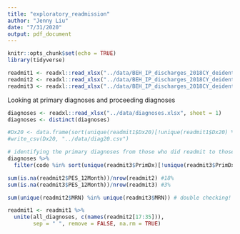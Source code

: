 ```yaml
---
title: "exploratory_readmission"
author: "Jenny Liu"
date: "7/31/2020"
output: pdf_document
---
```


```r
knitr::opts_chunk$set(echo = TRUE)
library(tidyverse)
```

```r
readmit1 <- readxl::read_xlsx("../data/BEH_IP_discharges_2018CY_deidentified_3.xlsx", sheet = 1)
readmit2 <- readxl::read_xlsx("../data/BEH_IP_discharges_2018CY_deidentified_3.xlsx", sheet = 2)
readmit3 <- readxl::read_xlsx("../data/BEH_IP_discharges_2018CY_deidentified_3.xlsx", sheet = 3)
```

Looking at primary diagnoses and proceeding diagnoses 
```r
diagnoses <- readxl::read_xlsx("../data/diagnoses.xlsx", sheet = 1)
diagnoses <- distinct(diagnoses)

#Dx20 <- data.frame(sort(unique(readmit1$Dx20)[!unique(readmit1$Dx20) %in% diagnoses$code == TRUE]))
#write_csv(Dx20, "../data/diag20.csv")
```

```r
# identifying the primary diagnoses from those who did readmit to those who did not
diagnoses %>% 
  filter(code %in% sort(unique(readmit3$PrimDx)[!unique(readmit3$PrimDx) %in% unique(readmit2$PrimDx) == TRUE]))
```

```r
sum(is.na(readmit2$PES_12Month))/nrow(readmit2) #18%
sum(is.na(readmit3$PES_12Month))/nrow(readmit3) #3%
```

```r
sum(unique(readmit2$MRN) %in% unique(readmit3$MRN)) # double checking! 
```

```r
readmit1 <- readmit1 %>% 
  unite(all_diagnoses, c(names(readmit2[17:35])), 
        sep = " ", remove = FALSE, na.rm = TRUE)
```











